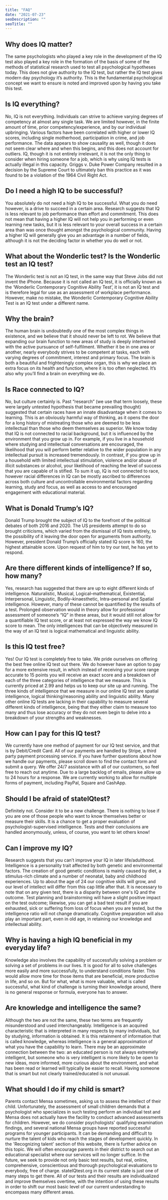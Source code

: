 ```yaml
---
title: "FAQ"
date: "2021-07-23"
seoDescription: ""
seoTitle: ""
---
```

## Why does IQ matter?
The same psychologists who played a key role in the development of the IQ test also played a key role in the formation of the basis of some of the methods of statistical research used to test all psychological hypotheses today. This does not give authority to the IQ test, but rather the IQ test gives modern day psychology it’s authority. This is the fundamental psychological concept we want to ensure is noted and improved upon by having you take this test.

## Is IQ everything?
No, IQ is not everything. Individuals can strive to achieve varying degrees of competency at almost any single task. We are limited however, in the finite amount of time, prior competency/experience, and by our individual upbringing. Various factors have been correlated with higher or lower IQ scores, including single motherhood, participation in crime, and job performance. The data appears to show causality as well, though it does not seem clear where and when this begins, and this does not account for outliers. IQ, though it is not entirely irrelevant, it is not the only thing to consider when hiring someone for a job, which is why using IQ tests is actually illegal in this capacity. Griggs v. Duke Power Company resulted in a decision by the Supreme Court to ultimately ban this practice as it was found to be a violation of the 1964 Civil Right Act.

## Do I need a high IQ to be successful?
You absolutely do not need a high IQ to be successful. What you do need however, is a drive to succeed in a certain area. Research suggests that IQ is less relevant to job performance than effort and commitment. This does not mean that having a higher IQ will not help you in performing or even learning new tasks, but it is less relevant to your overall success in a certain area than was once thought amongst the psychological community. Having a higher IQ will generally give you an advantage in a number of fields, although it is not the deciding factor in whether you do well or not.

## What about the Wonderlic test? Is the Wonderlic test an IQ test?
The Wonderlic test is not an IQ test, in the same way that Steve Jobs did not invent the iPhone. Because it is not called an IQ test, it is officially known as the ‘Wonderlic Contemporary Cognitive Ability Test’, it is not an IQ test and is therefore legal for use as an assessment of workplace performance. However, make no mistake, the Wonderlic Contemporary Cognitive Ability Test is an IQ test under a different name.

## Why the brain?
The human brain is undoubtedly one of the most complex things in existence, and we believe that it should never be left to rot. We believe that expanding our brain function to new areas of study is deeply intertwined with the active pursuance of self-fulfilment. Whether it be in one area or another, nearly everybody strives to be competent at tasks, each with varying degrees of commitment, interest and primary focus. The brain is both a beautiful and frighteningly complex organ, this is why we place an extra focus on its health and function, where it is too often neglected. It’s also why you’ll find a brain on everything we do.

## Is Race connected to IQ?
No, but culture certainly is. Past “research” (we use that term loosely, these were largely untested hypothesis that became prevailing thought) suggested that certain races have an innate disadvantage when it comes to learning. This is an obviously harmful way of thinking, as it opens the door for a long history of mistreating those who are deemed to be less intellectual than those who deem themselves as superior. We know today that IQ is not connected to racial background, but it is influenced by the environment that you grow up in. For example, if you live in a household where studying and intellectual conversations are encouraged, the likelihood that you will perform better relative to the wider population in any intellectual pursuit is increased tremendously. In contrast, if you grow up in a household with limited intellectual stimulation, violence and/or abuse of illicit substances or alcohol, your likelihood of reaching the level of success that you are capable of is stifled. To sum it up, IQ is not connected to race, however racial differences in IQ can be mostly ascribed to differences across both culture and uncontrollable environmental factors regarding learning, study and focus, as well as access to and encouraged engagement with educational material.

## What is Donald Trump’s IQ?
Donald Trump brought the subject of IQ to the forefront of the political debates of both 2016 and 2020. The US presidents attempt to do so brought criticisms, which varied from the dismissal of IQ tests entirely, to the possibility of it leaving the door open for arguments from authority. However, president Donald Trump’s officially stated IQ score is 160, the highest attainable score. Upon request of him to try our test, he has yet to respond.

## Are there different kinds of intelligence? If so, how many?
Yes, research has suggested that there are up to eight different kinds of intelligence. Naturalistic, Musical, Logical–mathematical, Existential, Interpersonal, Linguistic, Bodily–kinaesthetic, Intra–personal and Spatial intelligence. However, many of these cannot be quantified by the results of a test. Prolonged observation would in theory allow for professional assessment of someone’s “IQ” in these areas, but it would still not allow for a quantifiable IQ test score, or at least not expressed the way we know IQ score to mean. The only intelligences that can be objectively measured in the way of an IQ test is logical mathematical and linguistic ability.

## Is this IQ test free?
Yes! Our IQ test is completely free to take. We pride ourselves on offering the best free online IQ test out there. We do however have an option to pay for a more extensive result, in which instead of receiving your score range accurate to 15 points you will receive an exact score and a breakdown of each of the three categories of intelligence that we measure. This is currently priced at 2.99 and helps us to keep our site up and running. The three kinds of intelligence that we measure in our online IQ test are spatial intelligence, logical thinking/reasoning ability and linguistic ability. Many other online IQ tests are lacking in their capability to measure several different kinds of intelligence, being that they either claim to measure too many and thus lose accuracy or they do not even begin to delve into a breakdown of your strengths and weaknesses.

## How can I pay for this IQ test?
We currently have one method of payment for our IQ test service, and that is by Debit/Credit Card. All of our payments are handled by Stripe, a third party payment processing service. If you have further questions about how we handle our payments, please scroll down to find the contact form and submit a query. We offer 24/7 assistance with all of our customers, so feel free to reach out anytime. Due to a large backlog of emails, please allow up to 24 hours for a response. We are currently working to allow for multiple forms of payment, including PayPal, Square and CashApp.

## Should I be afraid of stateIQtest?
Definitely not. Consider it to be a new challenge. There is nothing to lose if you are one of those people who want to know themselves better or measure their skills. It is a chance to get a proper evaluation of psychologist-supervised intelligence. Tests and their conclusions are handled anonymously, unless, of course, you want to let others know!

## Can I improve my IQ?
Research suggests that you can’t improve your IQ in later life/adulthood. Intelligence is a personality trait affected by both genetic and environmental factors. The creation of good genetic conditions is mainly caused by diet, a stimulus-rich climate and a number of neonatal, baby and childhood experiences. Up to about the age of 24 our cognitive skills will grow, and our level of intellect will differ from this cap little after that. It is necessary to note that on any given test, there is a disparity between one's IQ and the outcome. Test planning and brainstorming will have a slight positive impact on the test outcome; likewise, you can get a bad test result if you are exhausted, sick or suffering from loss of focus when you are tested, but the intelligence ratio will not change dramatically. Cognitive preparation will also play an important part, even in old age, in retaining our knowledge and intellectual ability.

## Why is having a high IQ beneficial in my everyday life?
Knowledge also involves the capability of successfully solving a problem or solving a set of problems in our lives. It is good for all to solve challenges more easily and more successfully, to understand conditions faster. This would allow more time for those items that are beneficial, more productive in life, and so on. But for what, what is more valuable, what is called successful, what kind of challenge is turning their knowledge around, there is no general response or formula, everyone has to answer.

## Are knowledge and intelligence the same?
Although the two are not the same, these two terms are frequently misunderstood and used interchangeably. Intelligence is an acquired characteristic that is interpreted in many respects by many individuals, but by studying, information is obtained. It is this retainment of information that is called knowledge, whereas intelligence is a general approximation of what you have the capability to learn. There may be an approximate connection between the two: an educated person is not always extremely intelligent, but someone who is very intelligent is more likely to be open to new ideas, more informed, more curious about the environment, and what has been read or learned will typically be easier to recall. Having someone that is smart but not clearly trained/educated is not unusual.

## What should I do if my child is smart?
Parents contact Mensa sometimes, asking us to assess the intellect of their child. Unfortunately, the assessment of small children demands that a psychologist who specializes in such testing perform an individual test and Mensa does not actually have the facility to conduct advanced assessments for children. However, we do consider psychologists' qualifying examination findings, and several national Mensa groups have reported successful programs for younger participants. It can be demanding and difficult to nurture the talent of kids who reach the stages of development quickly. In the 'Recognizing talent' section of this website, there is further advice on this topic. We will often encourage parents in their district to search out an educational specialist where our services will no longer suffice. In the future, we seek to provide not only basic test results, but real, online, comprehensive, conscientious and thorough psychological evaluations to everybody, free of charge. stateIQtest.org in its current state is just one of many steps to get there. All of our tests and their results are individualized and improve themselves overtime, with the intention of using these results in order to shift our most basic level of our current understanding to encompass many different areas.

